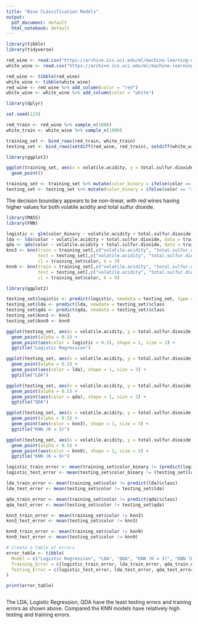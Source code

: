 ```yaml
---
title: "Wine CLassification Models"
output:
  pdf_document: default
  html_notebook: default
---
```


```r
library(tibble)
library(tidyverse)

red_wine <- read.csv("https://archive.ics.uci.edu/ml/machine-learning-databases/wine-quality/winequality-red.csv", sep = ";")
white_wine <- read.csv("https://archive.ics.uci.edu/ml/machine-learning-databases/wine-quality/winequality-white.csv", sep = ";")

red_wine <- tibble(red_wine)
white_wine <- tibble(white_wine)
red_wine <- red_wine %>% add_column(color = "red")
white_wine <- white_wine %>% add_column(color = "white")

```

```r
library(dplyr)

set.seed(123)

red_train <- red_wine %>% sample_n(1000)
white_train <- white_wine %>% sample_n(1000)

training_set <- bind_rows(red_train, white_train)
testing_set <- bind_rows(setdiff(red_wine, red_train), setdiff(white_wine, white_train))

```

```r
library(ggplot2)

ggplot(training_set, aes(x = volatile.acidity, y = total.sulfur.dioxide, color = color)) + 
  geom_point()

training_set <- training_set %>% mutate(color_binary = ifelse(color == "red", 1, 0))
testing_set <- testing_set %>% mutate(color_binary = ifelse(color == "red", 1, 0))

```

The decision boundary appears to be non-linear, with red wines having higher values for both volatile acidity and total sulfur dioxide.

```r
library(MASS)
library(FNN)

logistic <- glm(color_binary ~ volatile.acidity + total.sulfur.dioxide, data = training_set, family = "binomial")
lda <- lda(color ~ volatile.acidity + total.sulfur.dioxide, data = training_set)
qda <- qda(color ~ volatile.acidity + total.sulfur.dioxide, data = training_set)
knn3 <- knn(train = training_set[,c("volatile.acidity", "total.sulfur.dioxide")], 
            test = testing_set[,c("volatile.acidity", "total.sulfur.dioxide")], 
            cl = training_set$color, k = 3)
knn9 <- knn(train = training_set[,c("volatile.acidity", "total.sulfur.dioxide")], 
            test = testing_set[,c("volatile.acidity", "total.sulfur.dioxide")], 
            cl = training_set$color, k = 9)

```

```r
library(ggplot2)

testing_set$logistic <- predict(logistic, newdata = testing_set, type = "response")
testing_set$lda <- predict(lda, newdata = testing_set)$class
testing_set$qda <- predict(qda, newdata = testing_set)$class
testing_set$knn3 <- knn3
testing_set$knn9 <- knn9

ggplot(testing_set, aes(x = volatile.acidity, y = total.sulfur.dioxide, color = color)) + 
  geom_point(alpha = 0.5) + 
  geom_point(aes(color = logistic > 0.5), shape = 1, size = 3) + 
  ggtitle("Logistic Regression")

ggplot(testing_set, aes(x = volatile.acidity, y = total.sulfur.dioxide, color = color)) + 
  geom_point(alpha = 0.5) + 
  geom_point(aes(color = lda), shape = 1, size = 3) + 
  ggtitle("LDA")

ggplot(testing_set, aes(x = volatile.acidity, y = total.sulfur.dioxide, color = color)) + 
  geom_point(alpha = 0.5) + 
  geom_point(aes(color = qda), shape = 1, size = 3) + 
  ggtitle("QDA")

ggplot(testing_set, aes(x = volatile.acidity, y = total.sulfur.dioxide, color = color)) + 
  geom_point(alpha = 0.5) + 
  geom_point(aes(color = knn3), shape = 1, size = 3) + 
  ggtitle("KNN (K = 3)")

ggplot(testing_set, aes(x = volatile.acidity, y = total.sulfur.dioxide, color = color)) + 
  geom_point(alpha = 0.5) + 
  geom_point(aes(color = knn9), shape = 1, size = 3) + 
  ggtitle("KNN (K = 9)")

```

```r
logistic_train_error <- mean(training_set$color_binary != (predict(logistic, type = "response") > 0.5))
logistic_test_error <- mean(testing_set$color_binary != (testing_set$logistic > 0.5))

lda_train_error <- mean(training_set$color != predict(lda)$class)
lda_test_error <- mean(testing_set$color != testing_set$lda)

qda_train_error <- mean(training_set$color != predict(qda)$class)
qda_test_error <- mean(testing_set$color != testing_set$qda)

knn3_train_error <- mean(training_set$color != knn3)
knn3_test_error <- mean(testing_set$color != knn3)

knn9_train_error <- mean(training_set$color != knn9)
knn9_test_error <- mean(testing_set$color != knn9)

# Create a table of errors
error_table <- tibble(
  Model = c("Logistic Regression", "LDA", "QDA", "KNN (K = 3)", "KNN (K = 9)"),
  Training_Error = c(logistic_train_error, lda_train_error, qda_train_error, knn3_train_error, knn9_train_error),
  Testing_Error = c(logistic_test_error, lda_test_error, qda_test_error, knn3_test_error, knn9_test_error)
)

print(error_table)



```

The LDA, Logistic Regression, QDA have the least testing errors and training errors as shown above. Compared the KNN models have relatively high testing and training errors.
